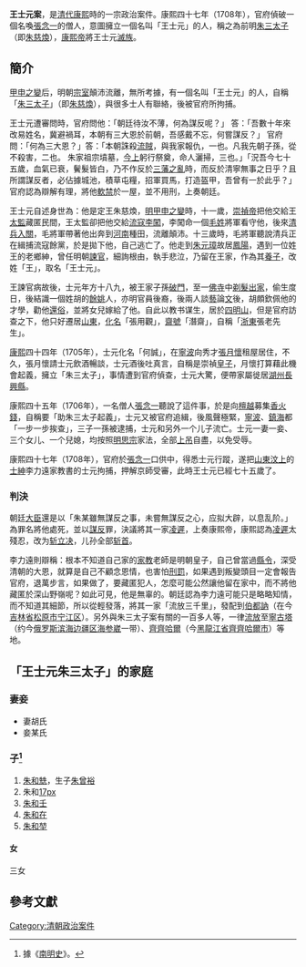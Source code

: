 
'''王士元案'''，是[[清代|清代]][[康熙|康熙]]時的一宗政治案件。康熙四十七年（1708年），官府偵破一個名喚[[張念一|張念一]]的僧人，意圖擁立一個名叫「王士元」的人，稱之為前明[[朱三太子|朱三太子]]（即[[朱慈煥|朱慈煥]]），[[康熙帝|康熙帝]]將王士元[[滅族|滅族]]。

==簡介==
[[甲申之變|甲申之變]]后，明朝[[宗室|宗室]]顛沛流離，無所考據，有一個名叫「王士元」的人，自稱「[[朱三太子|朱三太子]]」（即[[朱慈煥|朱慈煥]]），與很多士人有聯絡，後被官府所拘捕。

王士元遭審問時，官府問他：「朝廷待汝不薄，何為謀反呢？」 答：「吾數十年來改易姓名，冀避禍耳，本朝有三大恩於前朝，吾感戴不忘，何嘗謀反？」 官府問：「何為三大恩？」答：「本朝誅殺[[流賊|流賊]]，與我家報仇，一也。凡我先朝子孫，從不殺害，二也。 朱家祖宗墳墓，[[康熙帝|今上]]躬行祭奠，命人灑掃，三也。」「況吾今七十五歲，血氣已衰，鬢髮皆白，乃不作反於[[三藩之亂|三藩之亂]]時，而反於清寧無事之日乎？且所謂謀反者，必佔據城池，積草屯糧，招軍買馬，打造盔甲，吾曾有一於此乎？」官府認為辯解有理，將他[[軟禁|軟禁]]於一屋，並不用刑，上奏朝廷。

王士元自述身世為：他是定王朱慈煥，[[明朝|明]][[甲申之變|甲申之變]]時，十一歲，[[崇禎帝|崇禎帝]]把他交給王[[太監|太監]]藏匿民間，王太監卻把他交給[[流寇|流寇]][[李闖|李闖]]，李闖命一個[[毛姓|毛姓]]將軍看守他，後來[[清兵入關|清兵入關]]，毛將軍帶著他出奔到[[河南|河南]]種田，流離顛沛。十三歲時，毛將軍聽說清兵正在緝捕流寇餘黨，於是拋下他，自己逃亡了。他走到[[朱元璋|朱元璋]]故居[[鳳陽|鳳陽]]，遇到一位姓王的老鄉紳，曾任明朝[[諫官|諫官]]，細詢根由，執手悲泣，乃留在王家，作為其[[養子|養子]]，改姓「王」，取名「王士元」。

王諫官病故後，士元年方十八九，被王家子孫[[破門|破門]]，至一[[佛寺|佛寺]]中[[剃髮|剃髮]][[出家|出家]]，偷生度日，後結識一個姓胡的[[餘姚|餘姚]]人，亦明官員後裔，後兩人談[[六經|藝]]論[[八股文|文]]後，胡頗欽佩他的才學，勸他[[還俗|還俗]]，並將女兒嫁給了他。自此以教书谋生，居於[[四明山_(浙江)|四明山]]，但是官府訪查之下，他只好遷居[[山東|山東]]，[[化名|化名]]「張用觀」，[[齋號|齋號]]「潛齋」，自稱「[[浙東|浙東]]張老先生」。

[[康熙|康熙]]四十四年（1705年），士元化名「何誠」，在[[寧波|寧波]]向秀才[[張月懷|張月懷]]租屋居住，不久，張月懷請士元飲酒暢談，士元酒後吐真言，自稱是崇禎[[皇子|皇子]]，月懷打算藉此機會起義，擁立「朱三太子」，事情遭到官府偵查，士元大驚，便帶家屬徙居[[湖州|湖州]][[長興縣|長興縣]]。

康熙四十五年（1706年），一名僧人[[張念一|張念一]]聽說了這件事，於是向[[檀越|檀越]]募集[[香火錢|香火錢]]，自稱要「助朱三太子起義」，士元又被官府追緝，後風聲極緊，[[寧波|寧波]]、[[镇海县|鎮海]]都「一步一步挨查」，三子一孫被逮捕，士元和另外一个儿子流亡。士元一妻一妾、三个女儿、一个兒媳，均按照[[明思宗|明思宗]]家法，全部[[上吊|上吊]]自盡，以免受辱。

康熙四十七年（1708年），官府於[[張念一|張念一]]口供中，得悉士元行蹤，遂把[[山東|山東]][[汶上|汶上]]的[[士紳|士紳]]李力遠家教書的士元拘捕，押解京師受審，此時王士元已經七十五歲了。

=== 判決 ===
朝廷[[大臣|大臣]]還是以「朱某雖無謀反之事，未嘗無謀反之心，应拟大辟，以息乱阶。」為罪名將他處死，並以[[謀反|謀反]]罪，決議將其一家[[凌遲|凌遲]]，上奏康熙帝，康熙認為[[凌遲|凌遲]]太殘忍，改为[[斩立决|斩立决]]，儿孙全部[[斩首|斩首]]。

李力遠則辯稱：根本不知道自己家的[[家教|家教]]老師是明朝皇子，自己曾當過[[縣令|縣令]]，深受清朝的大恩，就算是自己不顧念恩情，也害怕[[刑罰|刑罰]]，如果遇到叛變頭目一定會報告官府，退萬步言，如果做了，要藏匿犯人，怎麼可能公然讓他留在家中，而不將他藏匿於深山野嶺呢？如此可見，他是無辜的。朝廷認為李力遠可能只是略略知情，而不知道其細節，所以從輕發落，將其一家「流放三千里」，發配到[[伯都訥街道|伯都訥]]（在今[[吉林省|吉林省]][[松原市_(吉林省)|松原市]][[宁江区|宁江区]]）。另外與朱三太子案有關的一百多人等，一律[[流放|流放]]至[[寧古塔|寧古塔]]（约今[[俄罗斯|俄罗斯]][[滨海边疆区|滨海边疆区]][[海参崴|海参崴]]一带）、[[齊齊哈爾|齊齊哈爾]]（今[[黑龍江省|黑龍江省]][[齊齊哈爾市|齊齊哈爾市]]）等地。

==「王士元朱三太子」的家庭==
===妻妾===
*妻胡氏
*妾某氏

===子<ref>據《[[南明史_(錢海岳)|南明史]]》。</ref>===
#[[朱和兟|朱和兟]]，生子[[朱曾裕|朱曾裕]]
#朱和[[file:山主缺字.svg|17px]]
#[[朱和壬|朱和壬]]
#[[朱和在|朱和在]]
#[[朱和堃|朱和堃]]

====女====
三女

==參考文獻==
<div class="references-small">
<references></references>
</div>

[[Category:清朝政治案件|Category:清朝政治案件]]